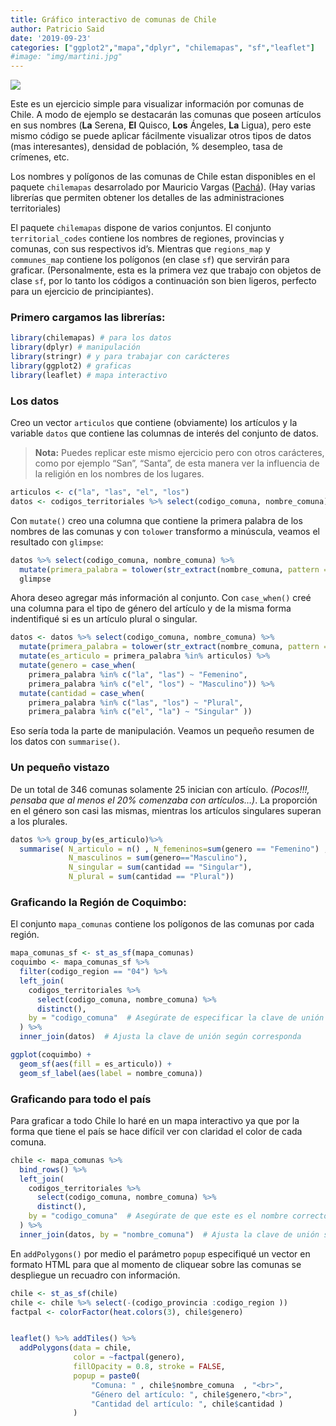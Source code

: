 ```yaml
---
title: Gráfico interactivo de comunas de Chile
author: Patricio Said
date: '2019-09-23'
categories: ["ggplot2","mapa","dplyr", "chilemapas", "sf","leaflet"]
#image: "img/martini.jpg"
---
```


![](print.png){fig-align="center"}

Este es un ejercicio simple para visualizar información por comunas de Chile. A modo de ejemplo se destacarán las comunas que poseen artículos en sus nombres (**La** Serena, **El** Quisco, **Los** Ángeles, **La** Ligua), pero este mismo código se puede aplicar fácilmente visualizar otros tipos de datos (mas interesantes), densidad de población, % desempleo, tasa de crímenes, etc.

Los nombres y polígonos de las comunas de Chile estan disponibles en el paquete `chilemapas` desarrolado por Mauricio Vargas ([Pachá](https://pacha.hk/)). (Hay varias librerías que permiten obtener los detalles de las administraciones territoriales)

El paquete `chilemapas` dispone de varios conjuntos. El conjunto `territorial_codes` contiene los nombres de regiones, provincias y comunas, con sus respectivos id's. Mientras que `regions_map` y `communes_map` contiene los polígonos (en clase `sf`) que servirán para graficar. (Personalmente, esta es la primera vez que trabajo con objetos de clase `sf`, por lo tanto los códigos a continuación son bien ligeros, perfecto para un ejercicio de principiantes).

### Primero cargamos las librerías:

```r
library(chilemapas) # para los datos
library(dplyr) # manipulación
library(stringr) # y para trabajar con carácteres
library(ggplot2) # graficas
library(leaflet) # mapa interactivo
```

### Los datos

Creo un vector `articulos` que contiene (obviamente) los artículos y la variable `datos` que contiene las columnas de interés del conjunto de datos.

> **Nota:** Puedes replicar este mismo ejercicio pero con otros carácteres, como por ejemplo "San", "Santa", de esta manera ver la influencia de la religión en los nombres de los lugares.

```r
articulos <- c("la", "las", "el", "los")
datos <- codigos_territoriales %>% select(codigo_comuna, nombre_comuna)
```

Con `mutate()` creo una columna que contiene la primera palabra de los nombres de las comunas y con `tolower` transformo a minúscula, veamos el resultado con `glimpse`:

```r
datos %>% select(codigo_comuna, nombre_comuna) %>%  
  mutate(primera_palabra = tolower(str_extract(nombre_comuna, pattern = "\\w+"))) %>% 
  glimpse
```

Ahora deseo agregar más información al conjunto. Con `case_when()` creé una columna para el tipo de género del artículo y de la misma forma indentifiqué si es un artículo plural o singular.

```r
datos <- datos %>% select(codigo_comuna, nombre_comuna) %>%  
  mutate(primera_palabra = tolower(str_extract(nombre_comuna, pattern = "\\w+"))) %>% 
  mutate(es_articulo = primera_palabra %in% articulos) %>% 
  mutate(genero = case_when(
    primera_palabra %in% c("la", "las") ~ "Femenino",
    primera_palabra %in% c("el", "los") ~ "Masculino")) %>% 
  mutate(cantidad = case_when(
    primera_palabra %in% c("las", "los") ~ "Plural",
    primera_palabra %in% c("el", "la") ~ "Singular" ))
```

Eso sería toda la parte de manipulación. Veamos un pequeño resumen de los datos con `summarise()`.

### Un pequeño vistazo

De un total de 346 comunas solamente 25 inician con artículo. *(Pocos!!!, pensaba que al menos el 20% comenzaba con artículos...)*. La proporción en el género son casi las mismas, mientras los artículos singulares superan a los plurales.

```r
datos %>% group_by(es_articulo)%>% 
  summarise( N_articulo = n() , N_femeninos=sum(genero == "Femenino") ,  
             N_masculinos = sum(genero=="Masculino"),
             N_singular = sum(cantidad == "Singular"),
             N_plural = sum(cantidad == "Plural")) 
```

### Graficando la Región de Coquimbo:

El conjunto `mapa_comunas` contiene los polígonos de las comunas por cada región.

```r
mapa_comunas_sf <- st_as_sf(mapa_comunas)
coquimbo <- mapa_comunas_sf %>%
  filter(codigo_region == "04") %>%
  left_join(
    codigos_territoriales %>%
      select(codigo_comuna, nombre_comuna) %>%
      distinct(),
    by = "codigo_comuna"  # Asegúrate de especificar la clave de unión correcta
  ) %>%
  inner_join(datos)  # Ajusta la clave de unión según corresponda

ggplot(coquimbo) + 
  geom_sf(aes(fill = es_articulo)) +
  geom_sf_label(aes(label = nombre_comuna))
```

### Graficando para todo el país

Para graficar a todo Chile lo haré en un mapa interactivo ya que por la forma que tiene el país se hace difícil ver con claridad el color de cada comuna.

```r
chile <- mapa_comunas %>%
  bind_rows() %>%
  left_join(
    codigos_territoriales %>%
      select(codigo_comuna, nombre_comuna) %>%
      distinct(),
    by = "codigo_comuna"  # Asegúrate de que este es el nombre correcto de la clave
  ) %>%
  inner_join(datos, by = "nombre_comuna")  # Ajusta la clave de unión según corresponda
```

En `addPolygons()` por medio el parámetro `popup` especifiqué un vector en formato HTML para que al momento de cliquear sobre las comunas se despliegue un recuadro con información.

```r
chile <- st_as_sf(chile)
chile <- chile %>% select(-(codigo_provincia :codigo_region ))
factpal <- colorFactor(heat.colors(3), chile$genero)


leaflet() %>% addTiles() %>%  
  addPolygons(data = chile,
              color = ~factpal(genero),
              fillOpacity = 0.8, stroke = FALSE,
              popup = paste0( 
                  "Comuna: " , chile$nombre_comuna  , "<br>",
                  "Género del artículo: ", chile$genero,"<br>",
                  "Cantidad del artículo: ", chile$cantidad )
              )
```
